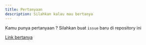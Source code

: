 ```yaml
---
title: Pertanyaan
description: Silahkan kalau mau bertanya
---
```


Kamu punya pertanyaan ?
Silahkan buat `issue` baru di repository ini

[Link bertanya](https://github.com/hilmanski/cara-skodev/issues/new)
